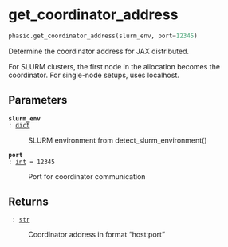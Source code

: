 # get_coordinator_address { #phasic.get_coordinator_address }

```python
phasic.get_coordinator_address(slurm_env, port=12345)
```

Determine the coordinator address for JAX distributed.

For SLURM clusters, the first node in the allocation becomes the coordinator.
For single-node setups, uses localhost.

## Parameters {.doc-section .doc-section-parameters}

<code>[**slurm_env**]{.parameter-name} [:]{.parameter-annotation-sep} [[dict](`dict`)]{.parameter-annotation}</code>

:   SLURM environment from detect_slurm_environment()

<code>[**port**]{.parameter-name} [:]{.parameter-annotation-sep} [[int](`int`)]{.parameter-annotation} [ = ]{.parameter-default-sep} [12345]{.parameter-default}</code>

:   Port for coordinator communication

## Returns {.doc-section .doc-section-returns}

<code>[]{.parameter-name} [:]{.parameter-annotation-sep} [[str](`str`)]{.parameter-annotation}</code>

:   Coordinator address in format "host:port"